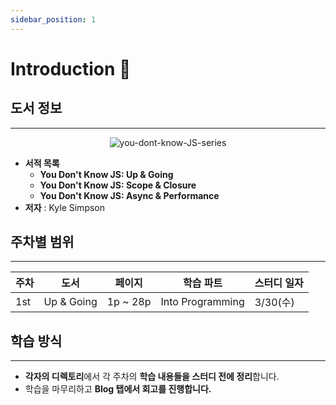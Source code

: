 ```yaml
---
sidebar_position: 1
---
```


# Introduction 🏃

## 도서 정보

---

<p align="center">
  <img
    src="https://webartdevelopers.com/blog/wp-content/uploads/2019/03/You-Dont-Know-JS-Book-Series-768x432.png"
    alt="you-dont-know-JS-series"
  />
</p>

- **서적 목록**
  - **You Don't Know JS: Up & Going**
  - **You Don't Know JS: Scope & Closure**
  - **You Don't Know JS: Async & Performance**
- **저자** : Kyle Simpson

## 주차별 범위

---

| **주차** | **도서**   | **페이지** | **학습 파트**    | **스터디 일자** |
| -------- | ---------- | ---------- | ---------------- | --------------- |
| 1st      | Up & Going | 1p ~ 28p   | Into Programming | 3/30(수)        |

## 학습 방식

---

- **각자의 디렉토리**에서 각 주차의 **학습 내용들을 스터디 전에 정리**합니다.
- 학습을 마무리하고 **Blog 탭에서 회고를 진행합니다.**
